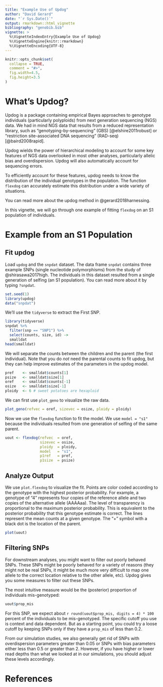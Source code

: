 ```yaml
---
title: "Example Use of Updog"
author: "David Gerard"
date: "`r Sys.Date()`"
output: rmarkdown::html_vignette
bibliography: "genobib.bib"
vignette: >
  %\VignetteIndexEntry{Example Use of Updog}
  %\VignetteEngine{knitr::rmarkdown}
  %\VignetteEncoding{UTF-8}
---
```


```r
knitr::opts_chunk$set(
  collapse = TRUE,
  comment = "#>",
  fig.width=4.5, 
  fig.height=3.5
)
```

# What's Updog?

Updog is a package containing empirical Bayes approaches to genotype individuals (particularly polyploids) from next generation sequencing (NGS) data. We had in mind NGS data that results from a reduced representation library, such as "genotyping-by-sequencing" (GBS) [@elshire2011robust] or "restriction site-associated DNA sequencing" (RAD-seq) [@baird2008rapid].

Updog wields the power of hierarchical modeling to account for some key features of NGS data overlooked in most other analyses, particularly allelic bias and overdispersion. Updog will also automatically account for sequencing errors.

To efficiently account for these features, updog needs to know the distribution of the individual genotypes in the population. The function `flexdog` can accurately estimate this distribution under a wide variety of situations.

You can read more about the updog method in @gerard2018harnessing.

In this vignette, we will go through one example of fitting `flexdog` on an S1 population of individuals.

# Example from an S1 Population

## Fit updog

Load `updog` and the `snpdat` dataset. The data frame `snpdat` contains three example SNPs (single nucleotide polymorphisms) from the study of @shirasawa2017high. The individuals in this dataset resulted from a single generation of selfing (an S1 population). You can read more about it by typing `?snpdat`.

```r
set.seed(1)
library(updog)
data("snpdat")
```

We'll use the `tidyverse` to extract the First SNP.

```r
library(tidyverse)
snpdat %>% 
  filter(snp == "SNP1") %>%
  select(counts, size, id) ->
  smalldat
head(smalldat)
```

We will separate the counts between the children and the parent (the first individual). Note that you do *not* need the parental counts to fit updog, but they can help improve estimates of the parameters in the updog model.

```r
pref    <- smalldat$counts[1]
psize   <- smalldat$size[1]
oref    <- smalldat$counts[-1]
osize   <- smalldat$size[-1]
ploidy  <- 6 # sweet potatoes are hexaploid
```

We can first use `plot_geno` to visualize the raw data.

```r
plot_geno(refvec = oref, sizevec = osize, ploidy = ploidy)
```

Now we use the `flexdog` function to fit the model. We use `model = "s1"` because the individuals resulted from one generation of selfing of the same parent.

```r
uout <- flexdog(refvec  = oref, 
                sizevec = osize, 
                ploidy  = ploidy, 
                model   = "s1", 
                p1ref   = pref, 
                p1size  = psize)
```

## Analyze Output

We use `plot.flexdog` to visualize the fit. Points are color coded according to the genotype with the highest posterior probability. For example, a genotype of "4" represents four copies of the reference allele and two copies of the alternative allele (AAAAaa). The level of transparency is proportional to the maximum posterior probability. This is equivalent to the posterior probability that this genotype estimate is correct. The lines represent the mean counts at a given genotype. The "+" symbol with a black dot is the location of the parent.

```r
plot(uout)
```

## Filtering SNPs

For downstream analyses, you might want to filter out poorly behaved SNPs. These SNPs might be poorly behaved for a variety of reasons (they might not be real SNPs, it might be much more very difficult to map one allele to the correct location relative to the other allele, etc). Updog gives you some measures to filter out these SNPs.

The most intuitive measure would be the (posterior) proportion of individuals mis-genotyped:
```r
uout$prop_mis
```

For this SNP, we expect about `r round(uout$prop_mis, digits = 4) * 100` percent of the individuals to be mis-genotyped. The specific cutoff you use is context and data dependent. But as a starting point, you could try a loose cutoff by keeping SNPs only if they have a `prop_mis` of less than 0.2.

From our simulation studies, we also generally get rid of SNPs with overdispersion parameters greater than 0.05 or SNPs with bias parameters either less than 0.5 or greater than 2. However, if you have higher or lower read depths than what we looked at in our simulations, you should adjust these levels accordingly.

# References
